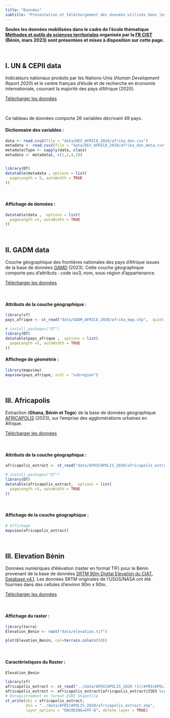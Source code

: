 ```yaml
---
title: "Données"
subtitle: "Présentation et téléchargement des données utilisés dans les modules"
---
```


::: callout-note
**Seules les données mobilisées dans le cadre de l'école thématique [Méthodes et outils de sciences territoriales](https://ee2023.netlify.app/) organisée par la [FR CIST](https://cist.cnrs.fr/) (Bénin, mars 2023) sont présentées et mises à disposition sur cette page.**
:::

\

## [I. UN & CEPII data]{.blue-data}

Indicateurs nationaux produits par les Nations-Unis (*Human Development Report 2020*) et le centre français d'étude et de recherche en économie internationale, couvrant la majorité des pays d'Afrique (2020).

::: center
<a href="https://bit.ly/3DaCAkX" class="btn btn-warning" role="button" aria-disabled="true"><i class="bi bi-cloud-arrow-down"></i> Télécharger les données</a>
:::

\

Ce tableau de données comporte 26 variables décrivant 49 pays.

#### Dictionnaire des variables :

```r

data <- read.csv2(file = "data/DEV_AFRICA_2018/afrika_don.csv")
metadata <- read.csv2(file = "data/DEV_AFRICA_2018/afrika_don_meta.csv")
metadata$Type <- sapply(data, class)
metadata <- metadata[, c(1,2,4,3)]


library(DT)
datatable(metadata , options = list(
  pageLength = 5, autoWidth = TRUE
))


```

\

#### Affichage de données :

```r

datatable(data ,  options = list(
  pageLength =5, autoWidth = TRUE
))

```

\

## [II. GADM data]{.blue-data}

Couche géographique des frontières nationales des pays d'Afrique issues de la base de données [GAMD](https://gadm.org/index.html) (2023). Cette couche géographique comporte peu d'attributs : code iso3, nom, sous-région d'appartenance.

::: center
<a href="https://bit.ly/3DaAUb2" class="btn btn-warning" role="button" aria-disabled="true"><i class="bi bi-cloud-arrow-down"></i> Télécharger les données</a>
:::

\

#### Attributs de la couche géographique :

```r

library(sf)
pays_afrique <- st_read("data/GADM_AFRICA_2020/afrika_map.shp",  quiet = TRUE)

# install.packages("DT")
library(DT)
datatable(pays_afrique ,  options = list(
  pageLength =5, autoWidth = TRUE
))


```

#### Affichege de géométrie :

```r



library(mapview)
mapview(pays_afrique, zcol = "subregion")


```

\

## [III. Africapolis]{.blue-data}

Extraction (**Ghana, Bénin et Togo**) de la base de données géographique [AFRICAPOLIS](https://africapolis.org/fr?country=Angola&keyfigure=totalPop&type=abs&year=2015) (2023), sur l'emprise des agglomérations urbaines en Afrique.

::: center
<a href="https://bit.ly/3wnQKeG" class="btn btn-warning" role="button" aria-disabled="true"><i class="bi bi-cloud-arrow-down"></i> Télécharger les données</a>
:::

\

#### Attributs de la couche géographique :

```r

africapolis_extract <- st_read("data/AFRICAPOLIS_2020/africapolis_extract.shp",  quiet = TRUE)

# install.packages("DT")
library(DT)
datatable(africapolis_extract,  options = list(
  pageLength =5, autoWidth = TRUE
))


```

\

#### Affichage de la couche géographique :

```r

# Affichage
mapview(africapolis_extract)

```

\

## [III. Elevation Bénin]{.blue-data}

Données numériques d'élévation (raster en format TIF) pour le Bénin provenant de la base de données [SRTM 90m Digital Elevation du CIAT. Database v4.1](https://bigdata.cgiar.org/srtm-90m-digital-elevation-database/). Les données SRTM originales de l'USGS/NASA ont été fournies dans des cellules d'environ 90m x 90m.

::: center
<a href="https://bit.ly/3XqLAKR" class="btn btn-warning" role="button" aria-disabled="true"><i class="bi bi-cloud-arrow-down"></i> Télécharger les données</a>
:::

\

#### Affichage du raster :

```r

library(terra)
Elevation_Benin <- rast("data/elevation.tif") 

plot(Elevation_Benin, col=terrain.colors(50))

```

\

#### Caractèristiques du Raster :

```r

Elevation_Benin

```

```r

library(sf)
africapolis_extract <- st_read("../data/AFRICAPOLIS_2020 (1)/AFRICAPOLIS2020.shp",  quiet = TRUE)
africapolis_extract <- africapolis_extract[africapolis_extract$ISO3 %in% c("BEN", "TGO", "GHA"),]
# Enregistrement en format ESRI Shapefile
st_write(obj = africapolis_extract, 
         dsn = "../data/AFRICAPOLIS_2020/africapolis_extract.shp", 
         layer_options = "ENCODING=UTF-8", delete_layer = TRUE)

```
